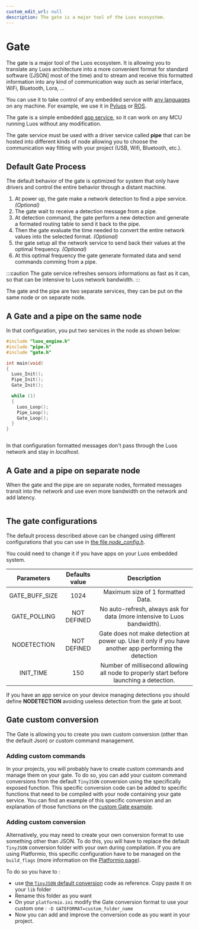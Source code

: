 ```yaml
---
custom_edit_url: null
description: The gate is a major tool of the Luos ecosystem.
---
```



# Gate

The gate is a major tool of the Luos ecosystem. It is allowing you to translate any Luos architecture into a more convenient format for standard software ([JSON] most of the time) and to stream and receive this formatted information into any kind of communication way such as serial interface, WiFi, Bluetooth, Lora, ...

You can use it to take control of any embedded service with [any languages](./api-json) on any machine. For example, we use it in [Pyluos](../integrations/pyluos) or [ROS](../integrations/ros).

The gate is a simple embedded [app service](../luos-technology/services/create-services#apps-guidelines), so it can work on any MCU running Luos without any modification.

The gate service must be used with a driver service called **pipe** that can be hosted into different kinds of <Tooltip def={useDocusaurusContext().siteConfig.customFields.node_def}>node</Tooltip> allowing you to choose the communication way fitting with your project (USB, Wifi, Bluetooth, etc.).

## Default Gate Process

The default behavior of the gate is optimized for system that only have drivers and control the entire behavior through a distant machine.

1.  At power up, the gate make a network detection to find a pipe service. _(Optional)_
2.  The gate wait to receive a detection message from a pipe.
3.  At detection command, the gate perform a new detection and generate a formated routing table to send it back to the pipe.
4.  Then the gate evaluate the time needed to convert the entire network values into the selected format. _(Optional)_
5.  the gate setup all the network service to send back their values at the optimal frequency. _(Optional)_
6.  At this optimal frequency the gate generate formated data and send commands comming from a pipe.

:::caution
The gate service refreshes sensors informations as fast as it can, so that can be intensive to Luos network bandwidth.
:::

The gate and the pipe are two separate services, they can be put on the same node or on separate node.

## A Gate and a pipe on the same node

In that configuration, you put two services in the node as shown below:

```c
#include "luos_engine.h"
#include "pipe.h"
#include "gate.h"

int main(void)
{
  Luos_Init();
  Pipe_Init();
  Gate_Init();

  while (1)
  {
    Luos_Loop();
    Pipe_Loop();
    Gate_Loop();
  }
}
```

<div align="center">
  <Image
    sources={{ light: '/assets/images/gate_pipe.svg', dark: '/assets/images/gate_pipe_dark.svg' }}
  />
</div>

In that configuration formatted messages don't pass through the Luos network and stay in _localhost_.

## A Gate and a pipe on separate node

When the gate and the pipe are on separate nodes, formated messages transit into the network and use even more bandwidth on the network and add latency.

<div align="center">
  <Image
    sources={{
      light: '/assets/images/gate_pipe_separate.svg',
      dark: '/assets/images/gate_pipe_separate-dark.svg',
    }}
  />
</div>

## The gate configurations

The default process described above can be changed using different configurations that you can use in [the file _node_config.h_](../luos-technology/basics/organization#configuration).

You could need to change it if you have apps on your Luos embedded system.

|   Parameters   | Defaults value |                                              Description                                               |
| :------------: | :------------: | :----------------------------------------------------------------------------------------------------: |
| GATE_BUFF_SIZE |      1024      |                                   Maximum size of 1 formatted Data.                                    |
|  GATE_POLLING  |  NOT DEFINED   |                No auto-refresh, always ask for data (more intensive to Luos bandwidth).                |
|  NODETECTION   |  NOT DEFINED   | Gate does not make detection at power up. Use it only if you have another app performing the detection |
|   INIT_TIME    |      150       |        Number of millisecond allowing all node to properly start before launching a detection.         |

If you have an app service on your device managing detections you should define **NODETECTION** avoiding useless detection from the gate at boot.

## Gate custom conversion

The Gate is allowing you to create you own custom conversion (other than the default Json) or custom command management.

### Adding custom commands

In your projects, you will probably have to create custom commands and manage them on your gate. To do so, you can add your custom command conversions from the default `TinyJSON` conversion using the specifically exposed function.
This specific conversion code can be added to specific functions that need to be compiled with your node containing your gate service.
You can find an example of this specific conversion and an explanation of those functions on the [custom Gate example](https://github.com/Luos-io/luos_engine/blob/main/examples/projects/product/custom_gate/src/custom_json_conversion.c).

### Adding custom conversion

Alternatively, you may need to create your own conversion format to use something other than JSON. To do this, you will have to replace the default `TinyJSON` conversion folder with your own during compilation.
If you are using Platformio, this specific configuration have to be managed on the `build_flags` (more information on the [Platformio page](platformio)).

To do so you have to :

- use [the `TinyJSON` default conversion](https://github.com/Luos-io/luos_engine/tree/main/tool_services/gate/TinyJSON) code as reference. Copy paste it on your `lib` folder
- Rename this folder as you want
- On your `platformio.ini` modify the Gate conversion format to use your custom one : `-D GATEFORMAT=custom_folder_name`
- Now you can add and improve the conversion code as you want in your project.
